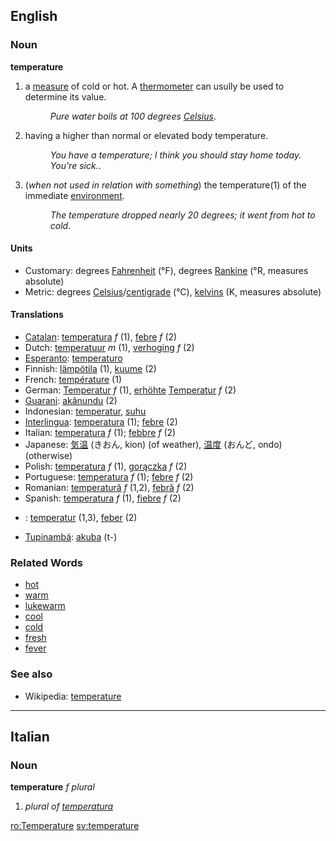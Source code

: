 ==English==
=== Noun ===
'''temperature'''

#a [[measure]] of cold or hot. A [[thermometer]] can usully be used to determine its value.
#:''Pure water boils at 100 degrees [[Celsius]]''.
#having a higher than normal or elevated body temperature.
#:''You have a temperature; I think you should stay home today. You're sick.''.
#(''when not used in relation with something'') the temperature(1) of the immediate [[environment]].
#:''The temperature dropped nearly 20 degrees; it went from hot to cold''.

====Units====
*Customary: degrees [[Fahrenheit]] (°F), degrees [[Rankine]] (°R, measures absolute)
*Metric: degrees [[Celsius]]/[[centigrade]] (°C), [[kelvin]]s (K, measures absolute)

==== Translations ====
*[[Catalan]]: [[temperatura]] ''f'' (1), [[febre]] ''f'' (2)
*Dutch: [[temperatuur]] ''m'' (1), [[verhoging]] ''f'' (2)
*[[Esperanto]]: [[temperaturo]]
*Finnish: [[lämpötila]] (1), [[kuume]] (2)
*French: [[température]] (1)
*German: [[Temperatur]] ''f'' (1), [[erhöht]]e [[Temperatur]] ''f'' (2)
*[[Guarani]]: [[akãnundu]] (2)
*Indonesian: [[temperatur]], [[suhu]]
*[[Interlingua]]: [[temperatura]] (1); [[febre]] (2)
*Italian: [[temperatura]] ''f'' (1); [[febbre]] ''f'' (2)
*Japanese: [[気温]] (きおん, kion) (of weather), [[温度]] (おんど, ondo) (otherwise)
*Polish: [[temperatura]] ''f'' (1), [[gorączka]] ''f'' (2)
*Portuguese: [[temperatura]] ''f'' (1); [[febre]] ''f'' (2)
*Romanian: [[temperatură]] ''f'' (1,2), [[febră]] ''f'' (2)
*Spanish: [[temperatura]] ''f'' (1), [[fiebre]] ''f'' (2)
*{{sv}}: [[temperatur]] (1,3), [[feber]] (2)
*[[Tupinambá]]: [[akuba]] (t-)

===Related Words===
*[[hot]]
*[[warm]]
*[[lukewarm]]
*[[cool]]
*[[cold]]
*[[fresh]]
*[[fever]]

===See also===
*Wikipedia: [[w:temperature|temperature]]

----

==Italian==
===Noun===
'''temperature''' ''f plural''

# ''plural of [[temperatura]]''

[[ro:Temperature]]
[[sv:temperature]]